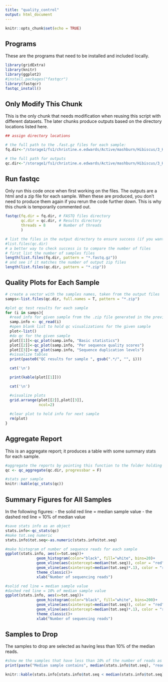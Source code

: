 ```yaml
---
title: "quality_control"
output: html_document
---
```


```r
knitr::opts_chunk$set(echo = TRUE)
```

## Programs

These are the programs that need to be installed and included locally.

```r
library(gridExtra)
library(knitr)
library(ggplot2)
#install.packages("fastqcr")
library(fastqcr)
fastqc_install()
```

## Only Modify This Chunk

This is the only chunk that needs modification when reusing this script with different datasets. The later chunks produce outputs based on the directory locations listed here.

```r
## assign directory locations

# the full path to the .fast.gz files for each sample:
fq.dir<-"/storage1/fs1/christine.e.edwards/Active/mashburn/Hibiscus/3_Hlil/lil_samples"

# the full path for outputs
qc.dir<-"/storage1/fs1/christine.e.edwards/Active/mashburn/Hibiscus/3_Hlil/stacks/quality_control"
```

## Run fastqc

Only run this code once when first working on the files. The outputs are a html and a zip file for each sample. When these are produced, you don't need to produce them again if you rerun the code further down. This is why this chunk is temporarily commented out.

```r
fastqc(fq.dir = fq.dir, # FASTQ files directory
       qc.dir = qc.dir, # Results directory
       threads = 8      # Number of threads
       )
```

```r
# list the files in the output directory to ensure success (if you want)
#list.files(qc.dir)
# a better way to check success is to compare the number of files
# first list the number of samples files
length(list.files(fq.dir, pattern = "*.fastq.gz"))
# and see if it matches the number of output zip files
length(list.files(qc.dir, pattern = "*.zip"))
```

## Quality Plots for Each Sample

```r
# create a vector with the samples names, taken from the output files
samps<-list.files(qc.dir, full.names = T, pattern = "*.zip")

#plot qc test results for each sample
for (i in samps){
  #read info for given sample from the .zip file generated in the previous step
  samp.info <- qc_read(i)
  #open blank list to hold qc visualizations for the given sample
  plot<-list()
  #do qc for the given sample
  plot[[1]]<-qc_plot(samp.info, "Basic statistics")
  plot[[2]]<-qc_plot(samp.info, "Per sequence quality scores")
  plot[[3]]<-qc_plot(samp.info, "Sequence duplication levels")
  #visualize tables
  print(paste0("QC results for sample ", gsub(".*/", "", i)))

  cat('\n')

  print(kable(plot[[1]]))

  cat('\n')

  #visualize plots
  grid.arrange(plot[[2]],plot[[3]],
               ncol=2)
  
  #clear plot to hold info for next sample
  rm(plot)
}
```

## Aggregate Report

This is an aggregate report; it produces a table with some summary stats for each sample.

```r
#aggregate the reports by pointing this function to the folder holding the output files
qc <- qc_aggregate(qc.dir, progressbar = F)

#stats per sample
knitr::kable(qc_stats(qc))
```

## Summary Figures for All Samples

In the following figures:
- the solid red line = median sample value
- the dashed red line = 10% of median value

```r
#save stats info as an object
stats.info<-qc_stats(qc)
#make tot.seq numeric
stats.info$tot.seq<-as.numeric(stats.info$tot.seq)

#make histogram of number of sequence reads for each sample
ggplot(stats.info, aes(x=tot.seq))+
              geom_histogram(color="black", fill="white", bins=20)+
              geom_vline(aes(xintercept=median(tot.seq)), color = "red")+
              geom_vline(aes(xintercept=median(tot.seq)*.1), color = "red", lty=14)+
              theme_classic()+
              xlab("Number of sequencing reads")
```

```r
#solid red line = median sample value
#dashed red line = 10% of median sample value
ggplot(stats.info, aes(x=tot.seq))+
              geom_histogram(color="black", fill="white", bins=200)+
              geom_vline(aes(xintercept=median(tot.seq)), color = "red")+
              geom_vline(aes(xintercept=median(tot.seq)*.1), color = "red", lty=14)+
              theme_classic()+
              xlab("Number of sequencing reads")
```

## Samples to Drop

The samples to drop are selected as having less than 10% of the median reads.

```r
#show me the samples that have less than 10% of the number of reads as the median sample from this experiment (these should be dropped immediately)
print(paste("Median sample contains", median(stats.info$tot.seq), "reads. The following samples contain less than", median(stats.info$tot.seq)*.1, "reads (10% of the median), and should likely be dropped"))
```

```r
knitr::kable(stats.info[stats.info$tot.seq < median(stats.info$tot.seq)*.1,])
```


################################
